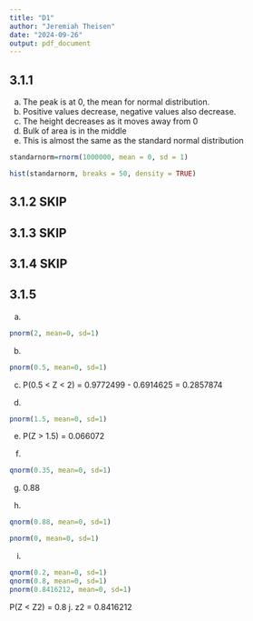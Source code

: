 ```yaml
---
title: "D1"
author: "Jeremiah Theisen"
date: "2024-09-26"
output: pdf_document
---
```


## 3.1.1 
a. The peak is at 0, the mean for normal distribution. 
b. Positive values decrease, negative values also decrease.
c. The height decreases as it moves away from 0 
d. Bulk of area is in the middle 
e. This is almost the same as the standard normal distribution
```r
standarnorm=rnorm(1000000, mean = 0, sd = 1)

hist(standarnorm, breaks = 50, density = TRUE)
``` 
## 3.1.2 SKIP 

## 3.1.3 SKIP 

## 3.1.4 SKIP 

## 3.1.5 
a. 
```r
pnorm(2, mean=0, sd=1)
```
b.
```r
pnorm(0.5, mean=0, sd=1)
```
c. 
P(0.5 < Z < 2) = 0.9772499 - 0.6914625 = 0.2857874 

d.
```r
pnorm(1.5, mean=0, sd=1)
``` 
e. 
P(Z > 1.5) = 0.066072 

f. 
```r
qnorm(0.35, mean=0, sd=1)
``` 
g. 0.88 

h.
```r
qnorm(0.88, mean=0, sd=1)
```  
```r
pnorm(0, mean=0, sd=1)
```
i.
```r
qnorm(0.2, mean=0, sd=1)  
qnorm(0.8, mean=0, sd=1)
pnorm(0.8416212, mean=0, sd=1)
```  
P(Z < Z2) = 0.8
j.
z2 = 0.8416212



